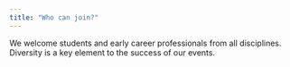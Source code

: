```yaml
---
title: "Who can join?"
---
```


We welcome students and early career professionals from all disciplines. 
Diversity is a key element to the success of our events.  
